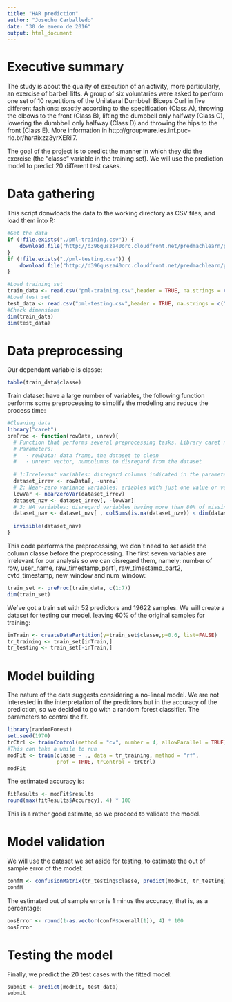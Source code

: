 ```yaml
---
title: "HAR prediction"
author: "Josechu Carballedo"
date: "30 de enero de 2016"
output: html_document
---
```

# Executive summary
The study is about the quality of execution of an activity, more particularly, an exercise of barbell lifts. A group of six voluntaries were asked to perform one set of 10 repetitions of the Unilateral Dumbbell Biceps Curl in five different fashions: exactly according to the specification (Class A), throwing the elbows to the front (Class B), lifting the dumbbell only halfway (Class C), lowering the dumbbell only halfway (Class D) and throwing the hips to the front (Class E). More information in http://groupware.les.inf.puc-rio.br/har#ixzz3yrXERil7.

The goal of the project is to predict the manner in which they did the exercise (the "classe" variable in the training set). We will use the prediction model to predict 20 different test cases.

# Data gathering
This script donwloads the data to the working directory as CSV files, and load them into R:
```r
#Get the data 
if (!file.exists("./pml-training.csv")) {
    download.file("http://d396qusza40orc.cloudfront.net/predmachlearn/pml-training.csv", destfile = "./pml-training.csv")
}
if (!file.exists("./pml-testing.csv")) {
    download.file("http://d396qusza40orc.cloudfront.net/predmachlearn/pml-testing.csv", destfile = "./pml-testing.csv")
}

#Load training set
train_data <- read.csv("pml-training.csv",header = TRUE, na.strings = c("NA", ""), stringsAsFactors = FALSE)
#Load test set
test_data <- read.csv("pml-testing.csv",header = TRUE, na.strings = c("NA", ""), stringsAsFactors = FALSE)
#Check dimensions
dim(train_data)
dim(test_data)
```
# Data preprocessing
Our dependant variable is classe: 
```r
table(train_data$classe)
```
Train dataset have a large number of variables, the following function performs some preprocessing to simplify the modeling and reduce the process time: 
```r
#Cleaning data
library("caret")
preProc <- function(rowData, unrev){
  # Function that performs several preprocessing tasks. Library caret needs to be loaded.
  # Parameters:
  #   · rowData: data frame, the dataset to clean 
  #   · unrev: vector, numcolumns to disregard from the dataset
  
  # 1:Irrelevant variables: disregard columns indicated in the parameter Unrev
  dataset_irrev <- rowData[, -unrev]
  # 2: Near-zero variance variables: ariables with just one value or very low variance aren´t helpful for prediction, the function remove them:
  lowVar <- nearZeroVar(dataset_irrev)
  dataset_nzv <- dataset_irrev[, -lowVar]
  # 3: NA variables: disregard variables having more than 80% of missing values
  dataset_nav <- dataset_nzv[ , colSums(is.na(dataset_nzv)) < dim(dataset_nzv)[1]*0.2]
  
  invisible(dataset_nav)
}
```

This code performs the preprocessing, we don´t need to set aside the column classe before the preprocessing. The first seven variables are irrelevant for our analysis so we can disregard them, namely: number of row, user_name, raw_timestamp_part1, raw_timestamp_part2, cvtd_timestamp, new_window and num_window:  
```r
train_set <- preProc(train_data, c(1:7))
dim(train_set)
```
We`ve got a train set with 52 predictors and 19622 samples. We will create a dataset for testing our model, leaving 60% of the original samples for training:
```r
inTrain <- createDataPartition(y=train_set$classe,p=0.6, list=FALSE)
tr_training <- train_set[inTrain,]
tr_testing <- train_set[-inTrain,]
```

# Model building
The nature of the data suggests considering a no-lineal model. We are not interested in the interpretation of the predictors but in the accuracy of the prediction, so we decided to go with a random forest classifier. The parameters to control the fit.
```r
library(randomForest)
set.seed(1970)
trCtrl <- trainControl(method = "cv", number = 4, allowParallel = TRUE)
#This can take a while to run
modFit <- train(classe ~ ., data = tr_training, method = "rf", 
                prof = TRUE, trControl = trCtrl)
modFit
```
The estimated accuracy is:
```r
fitResults <- modFit$results
round(max(fitResults$Accuracy), 4) * 100
```
This is a rather good estimate, so we proceed to validate the model.

# Model validation
We will use the dataset we set aside for testing, to estimate the out of sample error of the model:
```r
confM <- confusionMatrix(tr_testing$classe, predict(modFit, tr_testing))
confM
```
The estimated out of sample error is 1 minus the accuracy, that is, as a percentage:  
```r
oosError <- round(1-as.vector(confM$overall[1]), 4) * 100
oosError
```

# Testing the model
Finally, we predict the 20 test cases with the fitted model:
```r
submit <- predict(modFit, test_data)
submit
```


